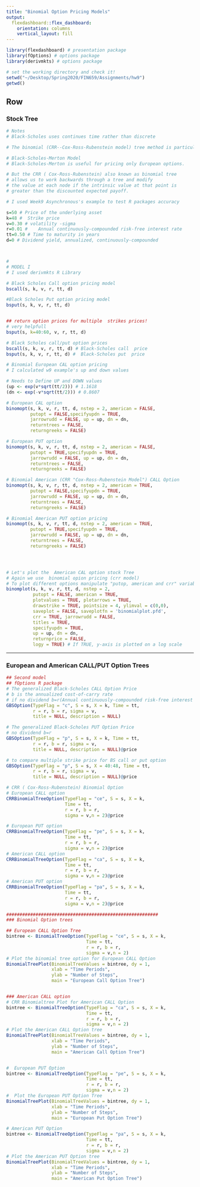 ```yaml
---
title: "Binomial Option Pricing Models"
output: 
  flexdashboard::flex_dashboard:
    orientation: columns
    vertical_layout: fill
---
```

<style>
.navbar{
background-color: orange; 
border-color: white;
}
</style>
```r
library(flexdashboard) # presentation package
library(fOptions) # options package
library(derivmkts) # options package

# set the working directory and check it!
setwd("~/Desktop/Spring2020/FIN659/Assignments/hw9")
getwd()

```

Row {.tabset .tabset-fade}
-----------------------------------------------------------------------

### Stock Tree

```r
# Notes
# Black-Scholes uses continues time rather than discrete

# The binomial (CRR--Cox-Ross-Rubenstein model) tree method is particularly appropriate when we're trying to price American options.

# Black-Scholes-Merton Model
# Black-Scholes-Merton is useful for pricing only European options.

# But the CRR ( Cox-Ross-Rubenstein) also known as binomial tree
# allows us to work backwards through a tree and modify 
# the value at each node if the intrinsic value at that point is 
# greater than the discounted expected payoff.

# I used Week9 Asynchronous's example to test R packages accuracy 

s=50 # Price of the underlying asset
k=48 # 	Strike price
v=0.30 # volatility -sigma
r=0.01 # 	Annual continuously-compounded risk-free interest rate
tt=0.50 # Time to maturity in years
d=0 # Dividend yield, annualized, continuously-compounded



# 
# MODEL I
# I used derivmkts R Library

# Black Scholes Call option pricing model
bscall(s, k, v, r, tt, d)

#Black Scholes Put option pricing model
bsput(s, k, v, r, tt, d)


## return option prices for multiple  strikes prices!
# very helpfull
bsput(s, k=40:60, v, r, tt, d)

# Black Scholes call/put option prices
bscall(s, k, v, r, tt, d) # Black-Scholes call  price
bsput(s, k, v, r, tt, d) #  Black-Scholes put  price

# Binomial European CAL option pricing
# I calculated w9 example's up and down values

# Needs to Define UP and DOWN values
(up <- exp(v*sqrt(tt/2))) # 1.1618
(dn <- exp(-v*sqrt(tt/2))) # 0.8607

# European CAL option
binomopt(s, k, v, r, tt, d, nstep = 2, american = FALSE,
         putopt = FALSE,specifyupdn = TRUE,
         jarrowrudd = FALSE, up = up, dn = dn,
         returntrees = FALSE,
         returngreeks = FALSE)

# European PUT option
binomopt(s, k, v, r, tt, d, nstep = 2, american = FALSE,
         putopt = TRUE,specifyupdn = TRUE,
         jarrowrudd = FALSE, up = up, dn = dn,
         returntrees = FALSE,
         returngreeks = FALSE)

# Binomial American (CRR "Cox-Ross-Rubenstein Model") CALL Option
binomopt(s, k, v, r, tt, d, nstep = 2, american = TRUE,
         putopt = FALSE,specifyupdn = TRUE,
         jarrowrudd = FALSE, up = up, dn = dn,
         returntrees = FALSE,
         returngreeks = FALSE)

# Binomial American PUT option pricing
binomopt(s, k, v, r, tt, d, nstep = 2, american = TRUE,
         putopt = TRUE,specifyupdn = TRUE,
         jarrowrudd = FALSE, up = up, dn = dn,
         returntrees = FALSE,
         returngreeks = FALSE)




# Let's plot the  American CAL option stock Tree
# Again we use  binomial opion pricing (crr model)  
# To plot different options manipulate "putop, american and crr" variables!
binomplot(s, k, v, r, tt, d, nstep = 2,
          putopt = FALSE, american = TRUE,
          plotvalues = TRUE, plotarrows = TRUE, 
          drawstrike = TRUE, pointsize = 4, ylimval = c(0,0),
          saveplot = FALSE, saveplotfn = 'binomialplot.pfd',
          crr = TRUE, jarrowrudd = FALSE,
          titles = TRUE,
          specifyupdn = TRUE,
          up = up, dn = dn,
          returnprice = FALSE,
          logy = TRUE) # If TRUE, y-axis is plotted on a log scale

```


-----------------------------------------------------------------------

### European and American CALL/PUT Option Trees

```r
## Second model
## fOptions R package
# The generalized Black-Scholes CALL Option Price
# b is the annualized cost-of-carry rate
# if no dividend b=r(Annual continuously-compounded risk-free interest rate)
GBSOption(TypeFlag = "c", S = s, X = k, Time = tt,
          r = r, b = r, sigma = v,
          title = NULL, description = NULL)

# The generalized Black-Scholes PUT Option Price
# no dividend b=r
GBSOption(TypeFlag = "p", S = s, X = k, Time = tt,
          r = r, b = r, sigma = v,
          title = NULL, description = NULL)@price

# to compare multiple strike price for BS call or put option
GBSOption(TypeFlag = "p", S = s, X = 40:48, Time = tt,
          r = r, b = r, sigma = v,
          title = NULL, description = NULL)@price

# CRR ( Cox-Ross-Rubenstein) Binomial Option
# European CALL option
CRRBinomialTreeOption(TypeFlag = "ce", S = s, X = k,
                      Time = tt,
                      r = r, b = r,
                      sigma = v,n = 2)@price

# European PUT option
CRRBinomialTreeOption(TypeFlag = "pe", S = s, X = k,
                      Time = tt,
                      r = r, b = r,
                      sigma = v,n = 2)@price
# American CALL option
CRRBinomialTreeOption(TypeFlag = "ca", S = s, X = k,
                      Time = tt,
                      r = r, b = r,
                      sigma = v,n = 2)@price
# American PUT option
CRRBinomialTreeOption(TypeFlag = "pa", S = s, X = k,
                      Time = tt,
                      r = r, b = r,
                      sigma = v,n = 2)@price

#########################################################
### Binomial Option trees

## European CALL Option Tree
bintree <- BinomialTreeOption(TypeFlag = "ce", S = s, X = k,
                              Time = tt,
                              r = r, b = r,
                              sigma = v,n = 2)
# Plot the binomial tree option for European CALL Option
BinomialTreePlot(BinomialTreeValues = bintree, dy = 1, 
                 xlab = "Time Periods", 
                 ylab = "Number of Steps", 
                 main = "European Call Option Tree")


### American CALL option 
# CRR Binomialtree Plot for American CALL Option
bintree <- BinomialTreeOption(TypeFlag = "ca", S = s, X = k,
                              Time = tt,
                              r = r, b = r,
                              sigma = v,n = 2)
# Plot the American CALL Option tree
BinomialTreePlot(BinomialTreeValues = bintree, dy = 1, 
                 xlab = "Time Periods", 
                 ylab = "Number of Steps", 
                 main = "American Call Option Tree")


#  European PUT Option
bintree <- BinomialTreeOption(TypeFlag = "pe", S = s, X = k,
                              Time = tt,
                              r = r, b = r,
                              sigma = v,n = 2)
#  Plot the European PUT Option Tree
BinomialTreePlot(BinomialTreeValues = bintree, dy = 1, 
                 xlab = "Time Periods", 
                 ylab = "Number of Steps", 
                 main = "European Put Option Tree")

# American PUT Option 
bintree <- BinomialTreeOption(TypeFlag = "pa", S = s, X = k,
                              Time = tt,
                              r = r, b = r,
                              sigma = v,n = 2)
# Plot the American PUT Option tree
BinomialTreePlot(BinomialTreeValues = bintree, dy = 1, 
                 xlab = "Time Periods", 
                 ylab = "Number of Steps", 
                 main = "American Put Option Tree")
```

